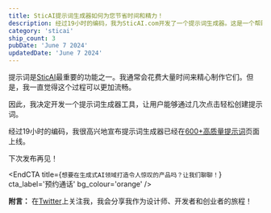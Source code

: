 ```yaml
---
title: SticAI提示词生成器如何为您节省时间和精力！
description: 经过19小时的编码，我为SticAI.com开发了一个提示词生成器。这是一个帮助用户通过几次点击创建提示词的工具。
category: 'sticai'
ship_count: 3
pubDate: 'June 7 2024'
updatedDate: 'June 7 2024'
---
```


提示词是[SticAI](https://sticai.com)最重要的功能之一。我通常会花费大量时间来精心制作它们。但是，我一直觉得这个过程可以更加流畅。

因此，我决定开发一个提示词生成器工具，让用户能够通过几次点击轻松创建提示词。

经过19小时的编码，我很高兴地宣布提示词生成器已经在[600+高质量提示词](https://sticai.com/prompts)页面上线。

下次发布再见！


<EndCTA
	title={`想要在生成式AI领域打造令人惊叹的产品吗？让我们聊聊！`}
	cta_label='预约通话'
	bg_colour='orange'
/>

**附言：** 在[Twitter](https://x.com/spikeysanju)上关注我，我会分享我作为设计师、开发者和创业者的旅程！
